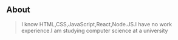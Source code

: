 ## About

> I know HTML,CSS,JavaScript,React,Node.JS.I have no work experience.I am studying computer science at a university
